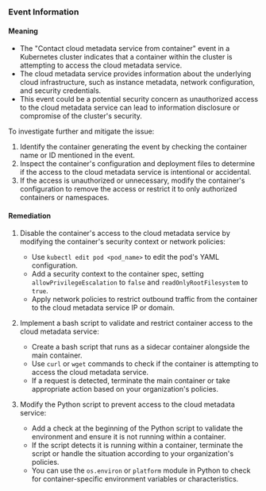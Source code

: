 
### Event Information

#### Meaning

- The "Contact cloud metadata service from container" event in a Kubernetes cluster indicates that a container within the cluster is attempting to access the cloud metadata service.
- The cloud metadata service provides information about the underlying cloud infrastructure, such as instance metadata, network configuration, and security credentials.
- This event could be a potential security concern as unauthorized access to the cloud metadata service can lead to information disclosure or compromise of the cluster's security. 

To investigate further and mitigate the issue:
1. Identify the container generating the event by checking the container name or ID mentioned in the event.
2. Inspect the container's configuration and deployment files to determine if the access to the cloud metadata service is intentional or accidental.
3. If the access is unauthorized or unnecessary, modify the container's configuration to remove the access or restrict it to only authorized containers or namespaces.

#### Remediation

1. Disable the container's access to the cloud metadata service by modifying the container's security context or network policies:
   - Use `kubectl edit pod <pod_name>` to edit the pod's YAML configuration.
   - Add a security context to the container spec, setting `allowPrivilegeEscalation` to `false` and `readOnlyRootFilesystem` to `true`.
   - Apply network policies to restrict outbound traffic from the container to the cloud metadata service IP or domain.

2. Implement a bash script to validate and restrict container access to the cloud metadata service:
   - Create a bash script that runs as a sidecar container alongside the main container.
   - Use `curl` or `wget` commands to check if the container is attempting to access the cloud metadata service.
   - If a request is detected, terminate the main container or take appropriate action based on your organization's policies.

3. Modify the Python script to prevent access to the cloud metadata service:
   - Add a check at the beginning of the Python script to validate the environment and ensure it is not running within a container.
   - If the script detects it is running within a container, terminate the script or handle the situation according to your organization's policies.
   - You can use the `os.environ` or `platform` module in Python to check for container-specific environment variables or characteristics.

